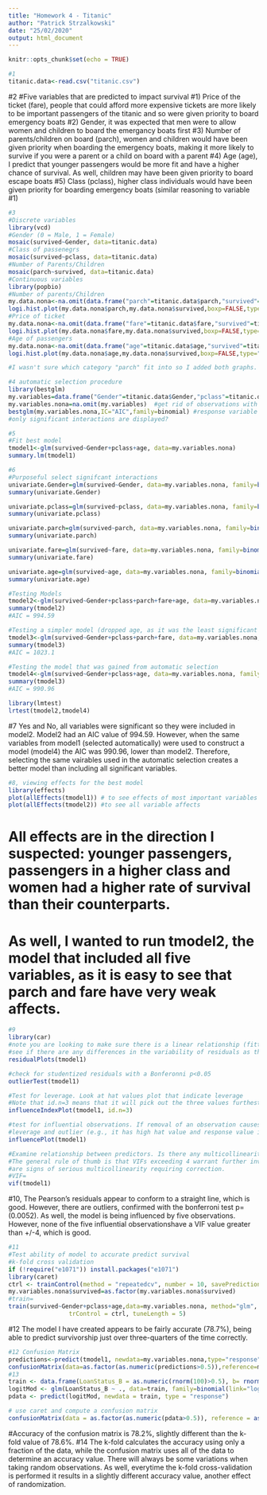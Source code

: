 ---
title: "Homework 4 - Titanic"
author: "Patrick Strzalkowski"
date: "25/02/2020"
output: html_document
---

```{r setup, include=FALSE}
knitr::opts_chunk$set(echo = TRUE)
```

```{r}
#1
titanic.data<-read.csv("titanic.csv")
```
#2
#Five variables that are predicted to impact survival
#1) Price of the ticket (fare), people that could afford more expensive tickets are more likely to be important passengers of the titanic and so were given priority to board emergency boats
#2) Gender, it was expected that men were to allow women and children to board the emergancy boats first
#3) Number of parents/children on board (parch), women and children would have been given priority when boarding the emergency boats, making it more likely to survive if you were a parent or a child on board with a parent
#4) Age (age), I predict that younger passengers would be more fit and have a higher chance of survival. As well, children may have been given priority to board escape boats
#5) Class (pclass), higher class individuals would have been given priority for boarding emergency boats (similar reasoning to variable #1)

```{r}
#3
#Discrete variables
library(vcd)
#Gender (0 = Male, 1 = Female)
mosaic(survived~Gender, data=titanic.data)
#Class of passenegrs
mosaic(survived~pclass, data=titanic.data)
#Number of Parents/Children
mosaic(parch~survived, data=titanic.data)
#Continuous variables
library(popbio)
#Number of parents/Children
my.data.nona<-na.omit(data.frame("parch"=titanic.data$parch,"survived"=titanic.data$survived))
logi.hist.plot(my.data.nona$parch,my.data.nona$survived,boxp=FALSE,type="hist",col="blue", xlabel="# of Parents/Children")
#Price of ticket
my.data.nona<-na.omit(data.frame("fare"=titanic.data$fare,"survived"=titanic.data$survived))
logi.hist.plot(my.data.nona$fare,my.data.nona$survived,boxp=FALSE,type="hist",col="blue", xlabel="Fare Price")
#Age of passengers
my.data.nona<-na.omit(data.frame("age"=titanic.data$age,"survived"=titanic.data$survived))
logi.hist.plot(my.data.nona$age,my.data.nona$survived,boxp=FALSE,type="hist",col="blue", xlabel="Age")

#I wasn't sure which category "parch" fit into so I added both graphs. The variable isn't continuous because you cannot have half a parent or child, but the range of was from 0-9, making the mosaic plot very messy.
```


```{r}
#4 automatic selection procedure
library(bestglm)
my.variables=data.frame("Gender"=titanic.data$Gender,"pclass"=titanic.data$pclass,"parch"=titanic.data$parch,"fare"=titanic.data$fare,"age"=titanic.data$age,"survived"=titanic.data$survived)
my.variables.nona=na.omit(my.variables)  #get rid of observations with NA
bestglm(my.variables.nona,IC="AIC",family=binomial) #response variable must be last column in dataframe
#only significant interactions are displayed?
```

```{r}
#5
#Fit best model
tmodel1<-glm(survived~Gender+pclass+age, data=my.variables.nona)
summary.lm(tmodel1)
```
```{r}
#6
#Purposeful select signifcant interactions
univariate.Gender=glm(survived~Gender, data=my.variables.nona, family=binomial(link="logit"))
summary(univariate.Gender)

univariate.pclass=glm(survived~pclass, data=my.variables.nona, family=binomial(link="logit"))
summary(univariate.pclass)

univariate.parch=glm(survived~parch, data=my.variables.nona, family=binomial(link="logit"))
summary(univariate.parch)

univariate.fare=glm(survived~fare, data=my.variables.nona, family=binomial(link="logit"))
summary(univariate.fare)

univariate.age=glm(survived~age, data=my.variables.nona, family=binomial(link="logit"))
summary(univariate.age)
```
```{r}
#Testing Models
tmodel2<-glm(survived~Gender+pclass+parch+fare+age, data=my.variables.nona, family=binomial(link="logit"))
summary(tmodel2)
#AIC = 994.59
```
```{r}
#Testing a simpler model (dropped age, as it was the least significant of the variables)
tmodel3<-glm(survived~Gender+pclass+parch+fare, data=my.variables.nona, family=binomial(link="logit"))
summary(tmodel3)
#AIC = 1023.1
```
```{r}
#Testing the model that was gained from automatic selection
tmodel4<-glm(survived~Gender+pclass+age, data=my.variables.nona, family=binomial(link="logit"))
summary(tmodel3)
#AIC = 990.96
```
```{r}
library(lmtest)
lrtest(tmodel2,tmodel4)
```
#7 Yes and No, all variables were significant so they were included in model2. Model2 had an AIC value of 994.59. However, when the same variables from model1 (selected automatically) were used to construct a model (model4) the AIC was 990.96, lower than model2. Therefore, selecting the same vairables used in the automatic selection creates a better model than including all significant variables.

```{r}
#8, viewing effects for the best model
library(effects)
plot(allEffects(tmodel1)) # to see effects of most important variables
plot(allEffects(tmodel2)) #to see all variable affects
```

# All effects are in the direction I suspected: younger passengers, passengers in a higher class and women had a higher rate of survival than their counterparts.
# As well, I wanted to run tmodel2, the model that included all five variables, as it is easy to see that parch and fare have very weak affects.
```{r}
#9
library(car)
#note you are looking to make sure there is a linear relationship (fitted green line) and to examine plots to 
#see if there are any differences in the variability of residuals as the value for each predictor variable increases.
residualPlots(tmodel1)

#check for studentized residuals with a Bonferonni p<0.05
outlierTest(tmodel1)

#Test for leverage. Look at hat values plot that indicate leverage
#Note that id.n=3 means that it will pick out the three values furthest from the average
influenceIndexPlot(tmodel1, id.n=3)

#test for influential observations. If removal of an observation causes substantial change in the estimates of coefficient, it is called influential observation. Influence can be thought of as the product of 
#leverage and outlier (e.g., it has high hat value and response value is unusual conditional on covariate pattern)
influencePlot(tmodel1)

#Examine relationship between predictors. Is there any multicollinearity?
#The general rule of thumb is that VIFs exceeding 4 warrant further investigation, while VIFs exceeding 10 
#are signs of serious multicollinearity requiring correction.
#VIF=
vif(tmodel1)
```
#10, The Pearson's residuals appear to conform to a straight line, which is good. However, there are outliers, confirmed with the bonferroni test p=(0.0052). As well, the model is being influenced by five observations. However, none of the five influential observationshave a VIF value greater than +/-4, which is good. 
```{r}
#11
#Test ability of model to accurate predict survival
#k-fold cross validation
if (!require("e1071")) install.packages("e1071")
library(caret)
ctrl <- trainControl(method = "repeatedcv", number = 10, savePredictions = TRUE)
my.variables.nona$survived=as.factor(my.variables.nona$survived)
#train=
train(survived~Gender+pclass+age,data=my.variables.nona, method="glm", family=binomial(link='logit'),
                 trControl = ctrl, tuneLength = 5)
```
#12 The model I have created appears to be fairly accurate (78.7%), being able to predict survivorship just over three-quarters of the time correctly. 
```{r}
#12 Confusion Matrix
predictions<-predict(tmodel1, newdata=my.variables.nona,type="response")
confusionMatrix(data=as.factor(as.numeric(predictions>0.5)),reference=my.variables.nona$survived)
#13
train <- data.frame(LoanStatus_B = as.numeric(rnorm(100)>0.5), b= rnorm(100), c = rnorm(100), d = rnorm(100))
logitMod <- glm(LoanStatus_B ~ ., data=train, family=binomial(link="logit"))
pdata <- predict(logitMod, newdata = train, type = "response")

# use caret and compute a confusion matrix
confusionMatrix(data = as.factor(as.numeric(pdata>0.5)), reference = as.factor(train$LoanStatus_B))
```
#Accuracy of the confusion matrix is 78.2%, slightly different than the k-fold value of 78.6%.
#14 The k-fold calculates the accuracy using only a fraction of the data, while the confusion matrix uses all of the data to determine an accuracy value. There will always be some variations when taking random observations. As well, everytime the k-fold cross-validation is performed it results in a slightly different accuracy value, another effect of randomization.


